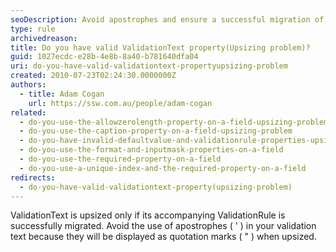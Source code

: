 ```yaml
---
seoDescription: Avoid apostrophes and ensure a successful migration of accompanying validation rules to prevent upsizing issues with your ValidationText property.
type: rule
archivedreason:
title: Do you have valid ValidationText property(Upsizing problem)?
guid: 1027ecdc-e28b-4e8b-8a40-b781640dfa04
uri: do-you-have-valid-validationtext-propertyupsizing-problem
created: 2010-07-23T02:24:30.0000000Z
authors:
  - title: Adam Cogan
    url: https://ssw.com.au/people/adam-cogan
related:
  - do-you-use-the-allowzerolength-property-on-a-field-upsizing-problem
  - do-you-use-the-caption-property-on-a-field-upsizing-problem
  - do-you-have-invalid-defaultvalue-and-validationrule-properties-upsizing-problem
  - do-you-use-the-format-and-inputmask-properties-on-a-field
  - do-you-use-the-required-property-on-a-field
  - do-you-use-a-unique-index-and-the-required-property-on-a-field
redirects:
  - do-you-have-valid-validationtext-property(upsizing-problem)
---
```


ValidationText is upsized only if its accompanying ValidationRule is successfully migrated. Avoid the use of apostrophes ( ' ) in your validation text because they will be displayed as quotation marks ( " ) when upsized.
